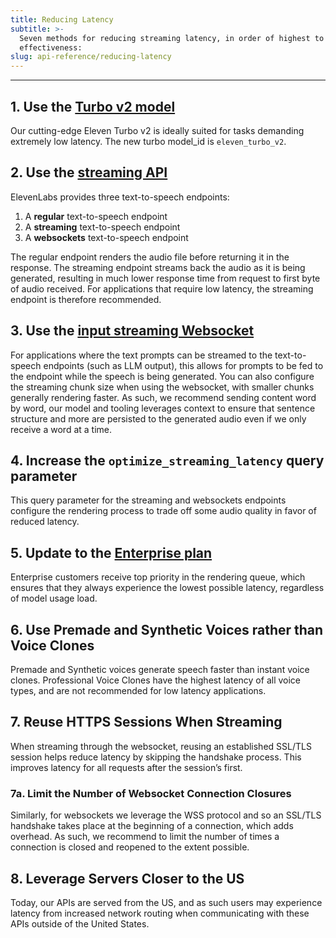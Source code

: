```yaml
---
title: Reducing Latency
subtitle: >-
  Seven methods for reducing streaming latency, in order of highest to lowest
  effectiveness:
slug: api-reference/reducing-latency
---
```




---

## 1. Use the [Turbo v2 model](https://elevenlabs.io/api)
Our cutting-edge Eleven Turbo v2 is ideally suited for tasks demanding extremely low latency. The new turbo model_id is `eleven_turbo_v2`.


## 2. Use the [streaming API](/docs/api-reference/text-to-speech/convert-as-stream)
ElevenLabs provides three text-to-speech endpoints:
1. A **regular** text-to-speech endpoint
2. A **streaming** text-to-speech endpoint 
3. A **websockets** text-to-speech endpoint

The regular endpoint renders the audio file before returning it in the response. The streaming endpoint streams back the audio as it is being generated, resulting in much lower response time from request to first byte of audio received. For applications that require low latency, the streaming endpoint is therefore recommended.

## 3. Use the [input streaming Websocket](/docs/api-reference/text-to-speech/text-to-speech)
For applications where the text prompts can be streamed to the text-to-speech endpoints (such as LLM output), this allows for prompts to be fed to the endpoint while the speech is being generated. You can also configure the streaming chunk size when using the websocket, with smaller chunks generally rendering faster. As such, we recommend sending content word by word, our model and tooling leverages context to ensure that sentence structure and more are persisted to the generated audio even if we only receive a word at a time.

## 4. Increase the `optimize_streaming_latency` query parameter
This query parameter for the streaming and websockets endpoints configure the rendering process to trade off some audio quality in favor of reduced latency.

## 5. Update to the [Enterprise plan](https://elevenlabs.io/enterprise)
Enterprise customers receive top priority in the rendering queue, which ensures that they always experience the lowest possible latency, regardless of model usage load.

## 6. Use Premade and Synthetic Voices rather than Voice Clones
Premade and Synthetic voices generate speech faster than instant voice clones. Professional Voice Clones have the highest latency of all voice types, and are not recommended for low latency applications.


## 7. Reuse HTTPS Sessions When Streaming
When streaming through the websocket, reusing an established SSL/TLS session helps reduce latency by skipping the handshake process. This improves latency for all requests after the session’s first.

### 7a. Limit the Number of Websocket Connection Closures
Similarly, for websockets we leverage the WSS protocol and so an SSL/TLS handshake takes place at the beginning of a connection, which adds overhead. As such, we recommend to limit the number of times a connection is closed and reopened to the extent possible.

## 8. Leverage Servers Closer to the US
Today, our APIs are served from the US, and as such users may experience latency from increased network routing when communicating with these APIs outside of the United States.